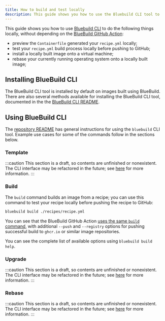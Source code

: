 ```yaml
---
title: How to build and test locally
description: This guide shows you how to use the Bluebuild CLI tool to test images in your local development environment before pushing them to GitHub.
---
```


[bluebuild-cli-repo]: https://github.com/blue-build/cli
[bluebuild-cli-readme]: https://github.com/blue-build/cli?tab=readme-ov-file
[bluebuild-cli-readme-howtouse]: https://github.com/blue-build/cli?tab=readme-ov-file#how-to-use
[bluebuild-cli-ghaction]: https://github.com/blue-build/github-action/
[bluebuild-cli-ghaction-build]: https://github.com/blue-build/github-action/blob/main/action.yml#L89-L99
[refactor-discussion]: https://github.com/blue-build/cli/issues/65

This guide shows you how to use [Bluebuild CLI][bluebuild-cli-repo] to do the following things locally, without depending on the [BlueBuild GitHub Action][bluebuild-cli-ghaction]:

- preview the `Containerfile` generated your `recipe.yml` locally;
- test your `recipe.yml` build process locally before pushing to GitHub;
- install a locally built image onto a virtual machine;
- rebase your currently running operating system onto a locally built image;

## Installing BlueBuild CLI

The BlueBuild CLI tool is installed by default on images built using BlueBuild. There are also several methods available for installing the BlueBuild CLI tool, documented in the the [BlueBuild CLI README][bluebuild-cli-readme].

## Using BlueBuild CLI

The [repository README][bluebuild-cli-readme-howtouse] has general instructions for using the `bluebuild` CLI tool. Example use cases for some of the commands follow in the sections below.

### Template

:::caution
This section is a draft, so contents are unfinished or nonexistent. The CLI interface may be refactored in the future; see [here][refactor-discussion] for more information.
:::


### Build

The `build` command builds an image from a recipe; you can use this command to test your recipe locally before pushing the recipe to GitHub:

```bash
bluebuild build ./recipes/recipe.yml
```

You can see that the BlueBuild GitHub Action [uses the same `build` command][bluebuild-cli-ghaction-build], with additional `--push` and `--registry` options for pushing successful build to `ghcr.io` or similar image repositories.

You can see the complete list of available options using `bluebuild build help`.

### Upgrade

:::caution
This section is a draft, so contents are unfinished or nonexistent. The CLI interface may be refactored in the future; see [here][refactor-discussion] for more information.
:::


### Rebase

:::caution
This section is a draft, so contents are unfinished or nonexistent. The CLI interface may be refactored in the future; see [here][refactor-discussion] for more information.
:::
